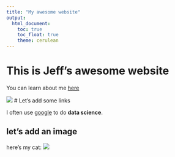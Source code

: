 ```yaml
---
title: "My awesome website"
output: 
  html_document:
    toc: true
    toc_float: true
    theme: cerulean
---
```


# This is Jeff's awesome website

You can learn about me [here](about.html)

![](https://media.giphy.com/media/drXGoW1iudhKw/giphy.gif)
# Let's add some links

I often use [google](google.com) to do **data science**.

## let's add an image

here's my cat:
![](snuffer.jpg)

